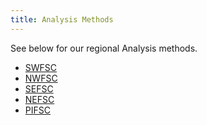 ```yaml
---
title: Analysis Methods
---
```


See below for our regional Analysis methods.

* [SWFSC](https://sael-swfsc.github.io/SAEL-lab-manual/content/Analysis-Methods.html)
\
* [NWFSC](https://noaa-nwfsc.github.io/NWFSC-PAM-Lab-Manual/content/AnalysisMethods.html)
\
* [SEFSC](https://sefsc.github.io/SEFSC-PAM-Lab-Manual/content/AnalysisMethods.html)
\
* [NEFSC](https://nefsc.github.io/NEFSC_PAB_lab_manual/content/Analysis/Analysis.html)
\
* [PIFSC](https://pifsc-protected-species-division.github.io/CRP_PAM_Manual/content/AnalysisMethods.html)